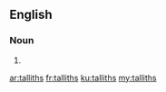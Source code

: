 ==English==

===Noun===
{{head|en|plural}}

# {{plural of|tallith|lang=en|nocat=1}}

[[ar:talliths]]
[[fr:talliths]]
[[ku:talliths]]
[[my:talliths]]